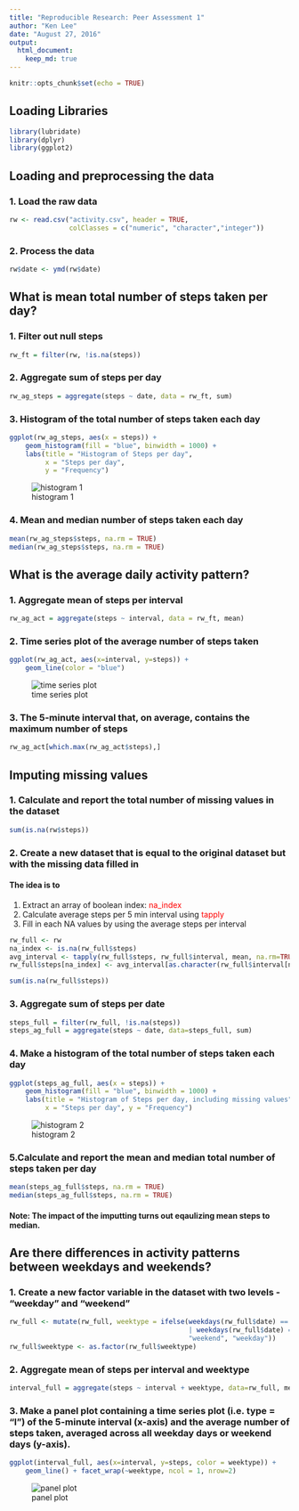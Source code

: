 ```yaml
---
title: "Reproducible Research: Peer Assessment 1"
author: "Ken Lee"
date: "August 27, 2016"
output: 
  html_document:
    keep_md: true
---
```

```r
knitr::opts_chunk$set(echo = TRUE)
```
## Loading Libraries
```r
library(lubridate)
library(dplyr)
library(ggplot2)
```

## Loading and preprocessing the data
### 1. Load the raw data
```r
rw <- read.csv("activity.csv", header = TRUE, 
               colClasses = c("numeric", "character","integer"))
```
### 2. Process the data
```r
rw$date <- ymd(rw$date)
```

## What is mean total number of steps taken per day?
### 1. Filter out null steps
```r
rw_ft = filter(rw, !is.na(steps))
```
### 2. Aggregate sum of steps per day
```r
rw_ag_steps = aggregate(steps ~ date, data = rw_ft, sum)
```
### 3. Histogram of the total number of steps taken each day
```r
ggplot(rw_ag_steps, aes(x = steps)) +
    geom_histogram(fill = "blue", binwidth = 1000) +
    labs(title = "Histogram of Steps per day", 
         x = "Steps per day", 
         y = "Frequency")
```
![histogram 1](instructions_fig/unnamed-chunk-6-1.png) 

### 4. Mean and median number of steps taken each day
```r
mean(rw_ag_steps$steps, na.rm = TRUE)
median(rw_ag_steps$steps, na.rm = TRUE)
```

## What is the average daily activity pattern?
### 1. Aggregate mean of steps per interval
```r
rw_ag_act = aggregate(steps ~ interval, data = rw_ft, mean)
```

### 2. Time series plot of the average number of steps taken
```r
ggplot(rw_ag_act, aes(x=interval, y=steps)) +
    geom_line(color = "blue")
```
![time series plot](instructions_fig/unnamed-chunk-9-1.png)     

### 3. The 5-minute interval that, on average, contains the maximum number of steps
```r
rw_ag_act[which.max(rw_ag_act$steps),]
```

## Imputing missing values
### 1. Calculate and report the total number of missing values in the dataset 
```r
sum(is.na(rw$steps))
```

### 2. Create a new dataset that is equal to the original dataset but with the missing data filled in
#### The idea is to 
1. Extract an array of boolean index: <span style="color:red">na_index</span>
2. Calculate average steps per 5 min interval using <span style="color:red">tapply</span>
3. Fill in each NA values by using the average steps per interval
```r
rw_full <- rw
na_index <- is.na(rw_full$steps)
avg_interval <- tapply(rw_full$steps, rw_full$interval, mean, na.rm=TRUE, simplify=TRUE)
rw_full$steps[na_index] <- avg_interval[as.character(rw_full$interval[na_index])]

sum(is.na(rw_full$steps))
```

### 3. Aggregate sum of steps per date
```r
steps_full = filter(rw_full, !is.na(steps))
steps_ag_full = aggregate(steps ~ date, data=steps_full, sum)
```

### 4. Make a histogram of the total number of steps taken each day
```r
ggplot(steps_ag_full, aes(x = steps)) +
    geom_histogram(fill = "blue", binwidth = 1000) +
    labs(title = "Histogram of Steps per day, including missing values", 
         x = "Steps per day", y = "Frequency")
```
![histogram 2](instructions_fig/unnamed-chunk-14-1.png)

### 5.Calculate and report the mean and median total number of steps taken per day
```r
mean(steps_ag_full$steps, na.rm = TRUE)
median(steps_ag_full$steps, na.rm = TRUE)
```

#### Note: The impact of the imputting turns out eqaulizing mean steps to median.

## Are there differences in activity patterns between weekdays and weekends?
### 1. Create a new factor variable in the dataset with two levels - "weekday" and "weekend" 
```r
rw_full <- mutate(rw_full, weektype = ifelse(weekdays(rw_full$date) == "Saturday" 
                                             | weekdays(rw_full$date) == "Sunday", 
                                             "weekend", "weekday"))
rw_full$weektype <- as.factor(rw_full$weektype)
```

### 2. Aggregate mean of steps per interval and weektype 
```r
interval_full = aggregate(steps ~ interval + weektype, data=rw_full, mean)
```

### 3. Make a panel plot containing a time series plot (i.e. type = "l") of the 5-minute interval (x-axis) and the average number of steps taken, averaged across all weekday days or weekend days (y-axis). 
```r
ggplot(interval_full, aes(x=interval, y=steps, color = weektype)) +
    geom_line() + facet_wrap(~weektype, ncol = 1, nrow=2)
```
![panel plot](instructions_fig/unnamed-chunk-18-1.png)